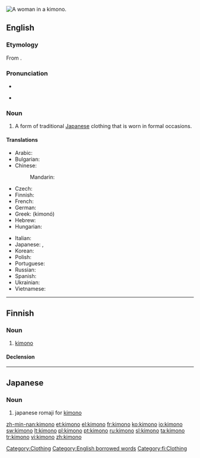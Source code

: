 [[Image:Chen Chengpo 1926.jpg|thumb|right|A woman in a kimono.]]
{{also|kimonó}}
==English==
{{wikipedia}}

===Etymology===
From {{etyl|ja}} {{term|着物|sc=Jpan|tr=kimono}}.

===Pronunciation===
* {{audio|en-us-kimono.ogg|Audio (US)}}
* {{a|US}} {{IPA|/kɪˈmoʊˌnoʊ/}}

===Noun===
{{en-noun|pl=kimono|pl2=kimonos}}

# A form of traditional [[Japanese]] clothing that is worn in formal occasions.

====Translations====
{{trans-top|traditional Japanese clothing}}
* Arabic: {{t|ar|كيمونو|tr=kīmūnū|sc=Arab}}
* Bulgarian: {{t|bg|кимоно|n|tr=kimono|sc=Cyrl}}
* Chinese:
*: Mandarin: {{t|zh|和服|tr=héfú|sc=Hani}}
* Czech: {{t|cs|kimono|n}}
* Finnish: {{t-|fi|kimono}}
* French: {{t+|fr|kimono|m}}
* German: {{t-|de|Kimono|m}}
* Greek: {{t+|el|κιμονό|n|sc=Grek}} (kimonó)
* Hebrew: {{t|he|קימונו|sc=Hebr}}
* Hungarian: {{t+|hu|kimonó}}
{{trans-mid}}
* Italian: {{t-|it|chimono|m}}
* Japanese: {{t+|ja|着物|tr=kimono|sc=Jpan}}, {{t-|ja|和服|tr=wafuku|sc=Jpan}}
* Korean: {{t|ko|기모노|sc=Kore}}
* Polish: {{t|pl|kimono|n}}
* Portuguese: {{t+|pt|quimono|m}}
* Russian: {{t|ru|кимоно|n|tr=kimonó|sc=Cyrl}} {{indeclinable}}
* Spanish: {{t|es|kimono|m}}
* Ukrainian: {{t|uk|кімоно|n|tr=kimonó|sc=Cyrl}}
* Vietnamese: {{t|vi|kimono}}
{{trans-bottom}}

[[Category:Clothing]]
[[Category:English borrowed words]]

----

==Finnish==

===Noun===
{{infl|fi|noun}}

# [[#English|kimono]]

====Declension====
{{fi-decl-valo|kimon}}

[[Category:fi:Clothing]]

----

==Japanese==
{{wikipedia}}

===Noun===
{{ja-noun|r|hira=きもの|rom=kimono|hidx=きもの}}

# {{ja-def|着物}} japanese romaji for [[kimono]]

[[zh-min-nan:kimono]]
[[et:kimono]]
[[el:kimono]]
[[fr:kimono]]
[[ko:kimono]]
[[io:kimono]]
[[sw:kimono]]
[[lt:kimono]]
[[pl:kimono]]
[[pt:kimono]]
[[ru:kimono]]
[[sl:kimono]]
[[ta:kimono]]
[[tr:kimono]]
[[vi:kimono]]
[[zh:kimono]]